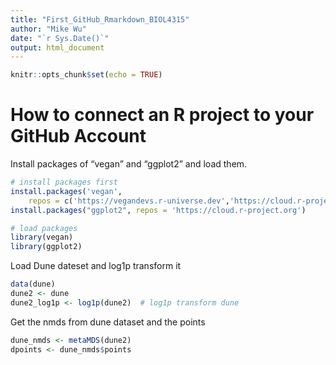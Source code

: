 ```yaml
---
title: "First_GitHub_Rmarkdown_BIOL4315"
author: "Mike Wu"
date: "`r Sys.Date()`"
output: html_document
---
```


```r
knitr::opts_chunk$set(echo = TRUE)
```

# How to connect an R project to your GitHub Account

Install packages of "vegan" and "ggplot2" and load them.
```r
# install packages first
install.packages('vegan',
    repos = c('https://vegandevs.r-universe.dev','https://cloud.r-project.org'))
install.packages("ggplot2", repos = 'https://cloud.r-project.org')

# load packages
library(vegan)
library(ggplot2)

```

Load Dune dateset and log1p transform it
```r
data(dune)
dune2 <- dune
dune2_log1p <- log1p(dune2)  # log1p transform dune

```

Get the nmds from dune dataset and the points
```r
dune_nmds <- metaMDS(dune2)
dpoints <- dune_nmds$points

```


